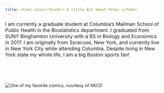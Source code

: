 ```yaml
---
title: <font color="black"> A little bit about Peter </font>
---
```


<font size=3>I am currently a graduate student at Columbia's Mailman School of Public Health in the Biostatistics department. I graduated from SUNY Binghamton University with a BS in Biology and Economics in 2017. I am originally from Syracuse, New York, and currently live in New York City while attending Columbia. Despite living in New York state my whole life, I am a big Boston sports fan! </font>  



<br><br><br><br>
![One of my favorite comics, courtesy of XKCD](https://imgs.xkcd.com/comics/correlation.png)